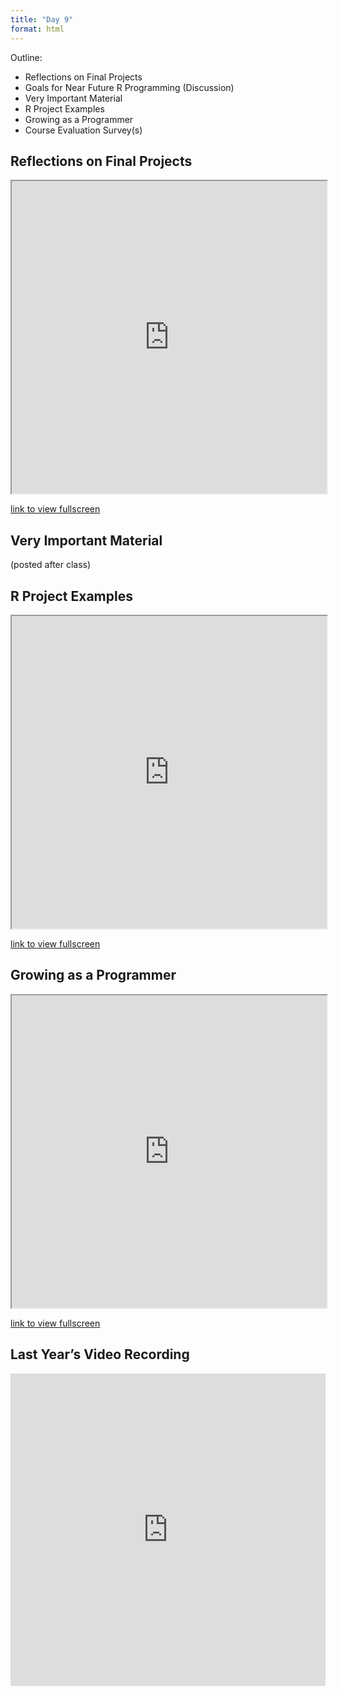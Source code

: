 ```yaml
---
title: "Day 9"
format: html
---
```


Outline: 

  - Reflections on Final Projects 
  - Goals for Near Future R Programming (Discussion)
  - Very Important Material 
  - R Project Examples
  - Growing as a Programmer 
  - Course Evaluation Survey(s)


:::{.callout-tip collapse='true'}
## Reflections on Final Projects 

<iframe src="https://id529.github.io/lectures2024/day9/lecture1_final_projects/final_projects.html#/title-slide" width="100%" height="500px"></iframe>
:::

[link to view fullscreen](https://id529.github.io/lectures2024/day9/lecture1_final_projects/final_projects.html#/title-slide)


:::{.callout-tip collapse='true'}
## Very Important Material 

(posted after class) 
:::


:::{.callout-tip collapse='true'}
## R Project Examples

<iframe src="https://id529.github.io/lectures2024/day9/lecture3_my_projects/my_projects.html#/title-slide" width="100%" height="500px"></iframe>
:::

[link to view fullscreen](https://id529.github.io/lectures2024/day9/lecture3_my_projects/my_projects.html#/title-slide)


:::{.callout-tip collapse='true'}
## Growing as a Programmer 

<iframe src="https://id529.github.io/lectures2024/day9/lecture4_growing/growing.html" width="100%" height="500px"></iframe>
:::

[link to view fullscreen](https://id529.github.io/lectures2024/day9/lecture4_growing/growing.html)


:::{.callout-tip collapse='true'}
## Last Year's Video Recording 

<iframe width="100%" height="500" src="https://www.youtube.com/embed/mCBH1BuGe1I" title="YouTube video player" frameborder="0" allow="accelerometer; autoplay; clipboard-write; encrypted-media; gyroscope; picture-in-picture; web-share" allowfullscreen></iframe>
:::